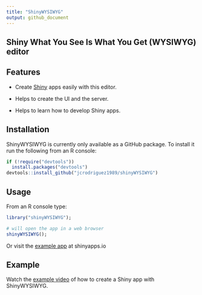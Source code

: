 ```yaml
---
title: "ShinyWYSIWYG"
output: github_document
---
```


## Shiny What You See Is What You Get (WYSIWYG) editor

## Features

* Create [Shiny](http://shiny.rstudio.com/) apps easily with this editor.

* Helps to create the UI and the server.

* Helps to learn how to develop Shiny apps.

## Installation

ShinyWYSIWYG is currently only available as a GitHub package. To install it run
the following from an R console:

```r
if (!require("devtools"))
  install.packages("devtools")
devtools::install_github("jcrodriguez1989/shinyWYSIWYG")
```

## Usage

From an R console type:

```r
library("shinyWYSIWYG");

# will open the app in a web browser
shinyWYSIWYG();
```

Or visit the [example app](https://jcrodriguez.shinyapps.io/shinyWYSIWYG/)
at shinyapps.io

## Example

Watch the [example video](https://youtu.be/mfEwWn2mxpU) of how to create a Shiny
app with ShinyWYSIWYG.

